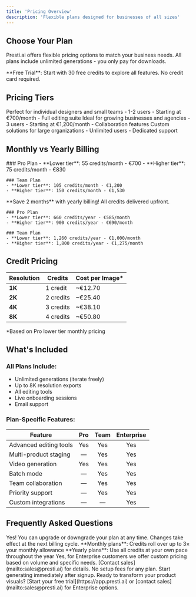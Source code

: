 ```yaml
---
title: 'Pricing Overview'
description: 'Flexible plans designed for businesses of all sizes'
---
```


## Choose Your Plan

Presti.ai offers flexible pricing options to match your business needs. All plans include unlimited generations - you only pay for downloads.

<Info>
  **Free Trial**: Start with 30 free credits to explore all features. No credit card required.
</Info>

## Pricing Tiers

<CardGroup cols={2}>
  <Card title="Pro Plan" icon="user">
    Perfect for individual designers and small teams
    - 1-2 users
    - Starting at €700/month
    - Full editing suite
  </Card>
  <Card title="Team Plan" icon="users">
    Ideal for growing businesses and agencies
    - 3 users
    - Starting at €1,200/month
    - Collaboration features
  </Card>
</CardGroup>

<Card title="Enterprise Plan" icon="building">
  Custom solutions for large organizations
  - Unlimited users
  - Dedicated support
</Card>

## Monthly vs Yearly Billing

<Tabs>
  <Tab title="Monthly Plans">
    ### Pro Plan
    - **Lower tier**: 55 credits/month - €700
    - **Higher tier**: 75 credits/month - €830
    
    ### Team Plan
    - **Lower tier**: 105 credits/month - €1,200
    - **Higher tier**: 150 credits/month - €1,530
  </Tab>
  <Tab title="Yearly Plans">
    <Note>
      **Save 2 months** with yearly billing! All credits delivered upfront.
    </Note>
    
    ### Pro Plan
    - **Lower tier**: 660 credits/year - €585/month
    - **Higher tier**: 900 credits/year - €690/month
    
    ### Team Plan
    - **Lower tier**: 1,260 credits/year - €1,000/month
    - **Higher tier**: 1,800 credits/year - €1,275/month
  </Tab>
</Tabs>

## Credit Pricing

| Resolution | Credits | Cost per Image* |
|------------|---------|-----------------|
| **1K** | 1 credit | ~€12.70 |
| **2K** | 2 credits | ~€25.40 |
| **4K** | 3 credits | ~€38.10 |
| **8K** | 4 credits | ~€50.80 |

*Based on Pro lower tier monthly pricing

## What's Included

### All Plans Include:
- Unlimited generations (iterate freely)
- Up to 8K resolution exports
- All editing tools
- Live onboarding sessions
- Email support

### Plan-Specific Features:

| Feature | Pro | Team | Enterprise |
|---------|:---:|:----:|:----------:|
| Advanced editing tools | Yes | Yes | Yes |
| Multi-product staging | — | Yes | Yes |
| Video generation | Yes | Yes | Yes |
| Batch mode | — | Yes | Yes |
| Team collaboration | — | Yes | Yes |
| Priority support | — | Yes | Yes |
| Custom integrations | — | — | Yes |

## Frequently Asked Questions

<AccordionGroup>
  <Accordion title="Can I change plans anytime?">
    Yes! You can upgrade or downgrade your plan at any time. Changes take effect at the next billing cycle.
  </Accordion>
  <Accordion title="What happens to unused credits?">
    **Monthly plans**: Credits roll over up to 3× your monthly allowance
    **Yearly plans**: Use all credits at your own pace throughout the year
  </Accordion>
  <Accordion title="Do you offer custom pricing?">
    Yes, for Enterprise customers we offer custom pricing based on volume and specific needs. [Contact sales](mailto:sales@presti.ai) for details.
  </Accordion>
  <Accordion title="Is there a setup fee?">
    No setup fees for any plan. Start generating immediately after signup.
  </Accordion>
</AccordionGroup>

<Check>
  Ready to transform your product visuals? [Start your free trial](https://app.presti.ai) or [contact sales](mailto:sales@presti.ai) for Enterprise options.
</Check>